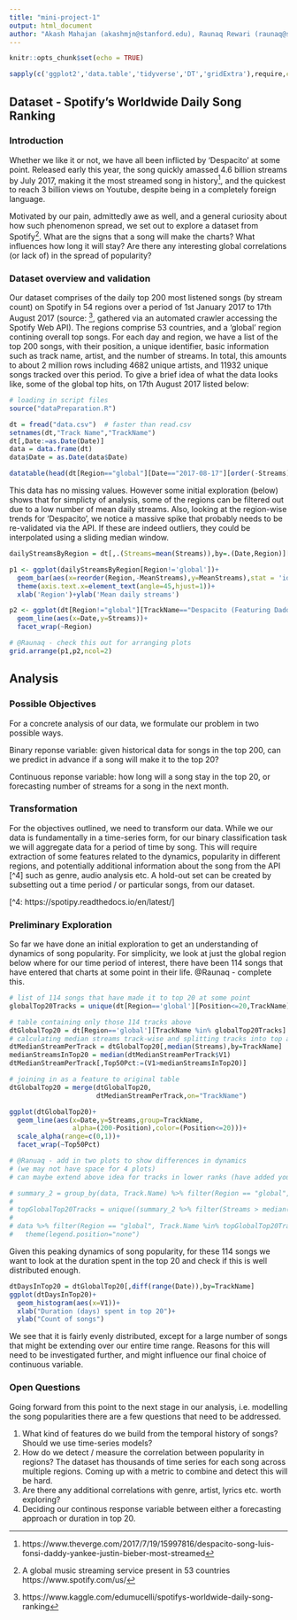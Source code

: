 ```yaml
---
title: "mini-project-1"
output: html_document
author: "Akash Mahajan (akashmjn@stanford.edu), Raunaq Rewari (raunaq@stanford.edu)"
---
```


```r
knitr::opts_chunk$set(echo = TRUE)
```

```r
sapply(c('ggplot2','data.table','tidyverse','DT','gridExtra'),require,character.only=TRUE)
```

## Dataset - Spotify's Worldwide Daily Song Ranking

### Introduction

Whether we like it or not, we have all been inflicted by 'Despacito' at some point. Released early this year, the song quickly amassed 4.6 billion streams by July 2017, making it the most streamed song in history[^1], and the quickest to reach 3 billion views on Youtube, despite being in a completely foreign language.

Motivated by our pain, admittedly awe as well, and a general curiosity about how such phenomenon spread, we set out to explore a dataset from Spotify[^2]. What are the signs that a song will make the charts? What influences how long it will stay? Are there any interesting global correlations (or lack of) in the spread of popularity? 

[^1]: https://www.theverge.com/2017/7/19/15997816/despacito-song-luis-fonsi-daddy-yankee-justin-bieber-most-streamed

[^2]: A global music streaming service present in 53 countries https://www.spotify.com/us/

### Dataset overview and validation

Our dataset comprises of the daily top 200 most listened songs (by stream count) on Spotify in 54 regions over a period of 1st January 2017 to 17th August 2017 (source: [^3], gathered via an automated crawler accessing the Spotify Web API).
The regions comprise 53 countries, and a 'global' region contining overall top songs. For each day and region, we have a list of the top 200 songs, with their position, a unique identifier, basic information such as track name, artist, and the number of streams. In total, this amounts to about 2 million rows including 4682 unique artists, and 11932 unique songs tracked over this period. 
To give a brief idea of what the data looks like, some of the global top hits, on 17th August 2017 listed below:

[^3]: https://www.kaggle.com/edumucelli/spotifys-worldwide-daily-song-ranking 

```r

# loading in script files
source("dataPreparation.R")

dt = fread("data.csv")  # faster than read.csv 
setnames(dt,"Track Name","TrackName")
dt[,Date:=as.Date(Date)]
data = data.frame(dt)
data$Date = as.Date(data$Date)

datatable(head(dt[Region=="global"][Date=="2017-08-17"][order(-Streams)],20),options = list(pageLength=5))

```

This data has no missing values. However some initial exploration (below) shows that for simplicty of analysis, some of the regions can be filtered out due to a low number of mean daily streams. Also, looking at the region-wise trends for 'Despacito', we notice a massive spike that probably needs to be re-validated via the API. If these are indeed outliers, they could be interpolated using a sliding median window. 

```r

dailyStreamsByRegion = dt[,.(Streams=mean(Streams)),by=.(Date,Region)][,.(MeanStreams=mean(Streams)),by=Region]

p1 <- ggplot(dailyStreamsByRegion[Region!='global'])+
  geom_bar(aes(x=reorder(Region,-MeanStreams),y=MeanStreams),stat = 'identity')+
  theme(axis.text.x=element_text(angle=45,hjust=1))+
  xlab('Region')+ylab('Mean daily streams')

p2 <- ggplot(dt[Region!="global"][TrackName=="Despacito (Featuring Daddy Yankee)"])+
  geom_line(aes(x=Date,y=Streams))+
  facet_wrap(~Region)

# @Raunaq - check this out for arranging plots
grid.arrange(p1,p2,ncol=2)

```


## Analysis

### Possible Objectives

For a concrete analysis of our data, we formulate our problem in two possible ways.

Binary reponse variable: given historical data for songs in the top 200, can we predict in advance if a song will make it to the top 20? 

Continuous reponse variable: how long will a song stay in the top 20, or forecasting number of streams for a song in the next month. 

### Transformation

For the objectives outlined, we need to transform our data. While we our data is fundamentally in a time-series form, for our binary classification task we will aggregate data for a period of time by song. This will require extraction of some features related to the dynamics, popularity in different regions, and potentially additional information about the song from the API [^4] such as genre, audio analysis etc. A hold-out set can be created by subsetting out a time period / or particular songs, from our dataset. 

[^4: https://spotipy.readthedocs.io/en/latest/]

### Preliminary Exploration

So far we have done an initial exploration to get an understanding of dynamics of song popularity. For simplicity, we look at just the global region below where for our time period of interest, there have been 114 songs that have entered that charts at some point in their life. @Raunaq - complete this.

```r

# list of 114 songs that have made it to top 20 at some point
globalTop20Tracks = unique(dt[Region=='global'][Position<=20,TrackName])

# table containing only those 114 tracks above
dtGlobalTop20 = dt[Region=='global'][TrackName %in% globalTop20Tracks]
# calculating median streams track-wise and splitting tracks into top and bottom 50pctile
dtMedianStreamPerTrack = dtGlobalTop20[,median(Streams),by=TrackName]
medianStreamsInTop20 = median(dtMedianStreamPerTrack$V1)
dtMedianStreamPerTrack[,Top50Pct:=(V1>medianStreamsInTop20)]

# joining in as a feature to original table
dtGlobalTop20 = merge(dtGlobalTop20,
                      dtMedianStreamPerTrack,on="TrackName")

ggplot(dtGlobalTop20)+
  geom_line(aes(x=Date,y=Streams,group=TrackName,
                alpha=(200-Position),color=(Position<=20)))+
  scale_alpha(range=c(0,1))+
  facet_wrap(~Top50Pct)

# @Ranuaq - add in two plots to show differences in dynamics 
# (we may not have space for 4 plots)
# can maybe extend above idea for tracks in lower ranks (have added your code here for reference as well)

# summary_2 = group_by(data, Track.Name) %>% filter(Region == "global", Position <= 20)
# 
# topGlobalTop20Tracks = unique((summary_2 %>% filter(Streams > median(summary_2$Streams)))$Track.Name)[(1:50)]
# 
# data %>% filter(Region == "global", Track.Name %in% topGlobalTop20Tracks) %>% ggplot() + geom_line(mapping = aes(x=Date, y=Streams, color = Track.Name), alpha=0.6)+
#   theme(legend.position="none")

```

Given this peaking dynamics of song popularity, for these 114 songs we want to look at the duration spent in the top 20 and check if this is well distributed enough. 

```r
dtDaysInTop20 = dtGlobalTop20[,diff(range(Date)),by=TrackName]
ggplot(dtDaysInTop20)+
  geom_histogram(aes(x=V1))+
  xlab("Duration (days) spent in top 20")+
  ylab("Count of songs")
```

We see that it is fairly evenly distributed, except for a large number of songs that might be extending over our entire time range. Reasons for this will need to be investigated further, and might influence our final choice of continuous variable. 

### Open Questions

Going forward from this point to the next stage in our analysis, i.e. modelling the song popularities there are a few questions that need to be addressed. 

1. What kind of features do we build from the temporal history of songs? Should we use time-series models?
2. How do we detect / measure the correlation between popularity in regions? The dataset has thousands of time series for each song across multiple regions. Coming up with a metric to combine and detect this will be hard. 
3. Are there any additional correlations with genre, artist, lyrics etc. worth exploring?
4. Deciding our continous response variable between either a forecasting approach or duration in top 20. 

